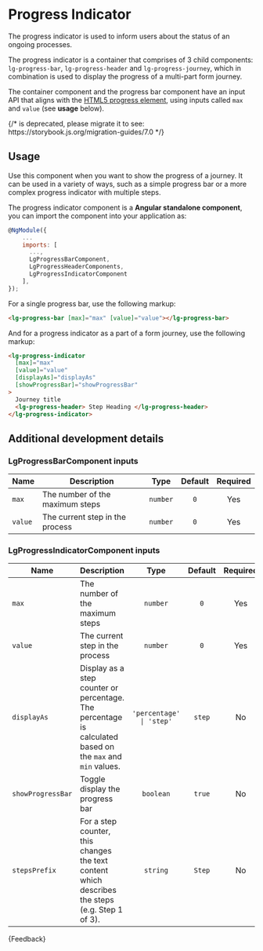 
<Meta of={GuideStories} />

# Progress Indicator

<p class="standardfirst">
  The progress indicator is used to inform users about the status of an ongoing
  processes.
</p>

The progress indicator is a container that comprises of 3 child components: `lg-progress-bar`, `lg-progress-header` and `lg-progress-journey`, which in combination is used to display the progress of a multi-part form journey.

The container component and the progress bar component have an input API that aligns with the [HTML5 progress element](https://www.w3.org/WAI/tutorials/forms/multi-page/#using-the-html5-progress-element), using inputs called `max` and `value` (see **usage** below).

<div class="lg-sb-preview">
  {/* <Story id="components-progress-indicator-examples--progress-journey" /> is deprecated, please migrate it to <Story of={referenceToStory} /> see: https://storybook.js.org/migration-guides/7.0 */}

  <Story id="components-progress-indicator-examples--progress-journey" />
</div>

## Usage

Use this component when you want to show the progress of a journey. It can be used in a variety of ways, such as a simple progress bar or a more complex progress indicator with multiple steps.

The progress indicator component is a **Angular standalone component**, you can import the component into your application as:

```js
@NgModule({
    ...
    imports: [ 
      ..., 
      LgProgressBarComponent,
      LgProgressHeaderComponents,
      LgProgressIndicatorComponent
    ],
});
```

For a single progress bar, use the following markup:

```html
<lg-progress-bar [max]="max" [value]="value"></lg-progress-bar>
```

And for a progress indicator as a part of a form journey, use the following markup:

```html
<lg-progress-indicator
  [max]="max"
  [value]="value"
  [displayAs]="displayAs"
  [showProgressBar]="showProgressBar"
>
  Journey title
  <lg-progress-header> Step Heading </lg-progress-header>
</lg-progress-indicator>
```

## Additional development details

### LgProgressBarComponent inputs

| Name    | Description                     |   Type   | Default | Required |
| ------- | ------------------------------- | :------: | :-----: | :------: |
| `max`   | The number of the maximum steps | `number` |   `0`   |   Yes    |
| `value` | The current step in the process | `number` |   `0`   |   Yes    |

### LgProgressIndicatorComponent inputs

| Name              | Description                                                                                                |           Type           | Default | Required |
| ----------------- | ---------------------------------------------------------------------------------------------------------- | :----------------------: | :-----: | :------: |
| `max`             | The number of the maximum steps                                                                            |         `number`         |   `0`   |   Yes    |
| `value`           | The current step in the process                                                                            |         `number`         |   `0`   |   Yes    |
| `displayAs`       | Display as a step counter or percentage. The percentage is calculated based on the `max` and `min` values. | `'percentage' \| 'step'` | `step`  |    No    |
| `showProgressBar` | Toggle display the progress bar                                                                            |        `boolean`         | `true`  |    No    |
| `stepsPrefix`     | For a step counter, this changes the text content which describes the steps (e.g. Step 1 of 3).            |         `string`         | `Step`  |    No    |

<Markdown>
  {Feedback}
</Markdown>
